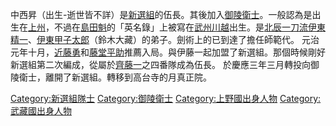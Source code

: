 中西昇（出生-逝世皆不詳）是[[新選組|新選組]]的伍長。其後加入[[御陵衛士|御陵衛士]]。一般認為是出生在[[上州|上州]]，不過在[[島田魁|島田魁]]的「英名錄」上被寫在[[武州|武州]][[川越|川越]]出生。是[[北辰一刀流|北辰一刀流]][[伊東精一|伊東精一]]、[[伊東甲子太郎|伊東甲子太郎]]（鈴木大藏）的弟子。劍術上的已到達了擔任師範代。 元治元年十月，[[近藤勇|近藤勇]]和[[藤堂平助|藤堂平助]]推薦入局。與伊藤一起加盟了新選組。那個時候剛好新選組第二次編成，從屬於[[齊藤一|齊藤一]]之四番隊成為伍長。 於慶應三年三月轉投向御陵衛士，離開了新選組。轉移到高台寺的月真正院。
[[Category:新選組隊士|Category:新選組隊士]]
[[Category:御陵衛士|Category:御陵衛士]]
[[Category:上野國出身人物|Category:上野國出身人物]]
[[Category:武藏國出身人物|Category:武藏國出身人物]]